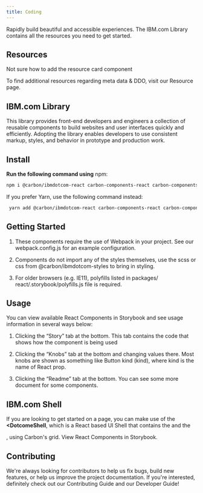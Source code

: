 ```yaml
---
title: Coding
---
```


<PageDescription>

Rapidly build beautiful and accessible experiences. The IBM.com Library contains all the resources you need to get started.

</PageDescription>


## Resources
Not sure how to add the resource card component

To find additional resources regarding meta data & DDO, visit our Resource page.

## IBM.com Library

This library provides front-end developers and engineers a collection of reusable components to build websites and user interfaces quickly and efficiently. Adopting the library enables developers to use consistent markup, styles, and behavior in prototype and production work. 


## Install

**Run the following command using**  npm:

   ```sh
   npm i @carbon/ibmdotcom-react carbon-components-react carbon-components carbon-icons
   ```

If you prefer Yarn, use the following command instead:

  ```sh
   yarn add @carbon/ibmdotcom-react carbon-components-react carbon-components carbon-icons
   ```

## Getting Started

1. 	These components require the use of Webpack in your project. See 	our webpack.config.js for an example configuration.

2. 	Components do not import any of the styles themselves, use the scss 	or css from @carbon/ibmdotcom-styles to bring in styling.

3. 	For older browsers (e.g. IE11), polyfills listed in packages/	react/.storybook/polyfills.js file is required.


## Usage

You can view available React Components in Storybook and see usage information in several ways below:

1. 	Clicking the “Story” tab at the bottom. This tab contains the code that shows how the component is being used

2. 	Clicking the “Knobs” tab at the bottom and changing values there. Most knobs are shown as something like Button kind (kind), where kind is the name of React prop.

3. 	Clicking the “Readme” tab at the bottom. You can see some more document for some components.

## IBM.com Shell

If you are looking to get started on a page, you can make use of the **<DotcomeShell**, which is a React based UI Shell that contains the <Masthead> and the <Footer>, using Carbon's grid. View React Components in Storybook.

## Contributing

We're always looking for contributors to help us fix bugs, build new features, or help us improve the project documentation. If you're interested, definitely check out our Contributing Guide and our Developer Guide! 
